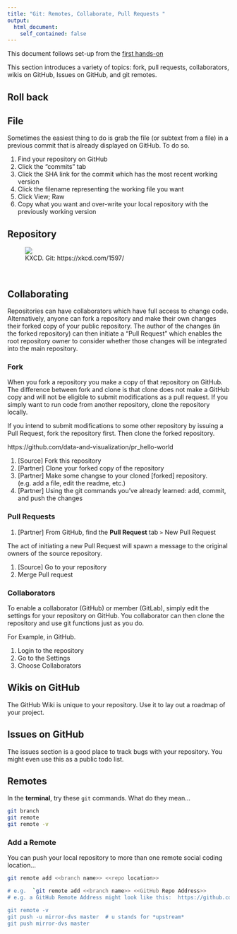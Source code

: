 ```yaml
---
title: "Git: Remotes, Collaborate, Pull Requests "
output: 
  html_document:
    self_contained: false
---
```


This document follows set-up from the [first hands-on](handson.html)

This section introduces a variety of topics:  fork, pull requests, collaborators, wikis on GitHub, Issues on GitHub, and git remotes.

## Roll back 

## File

Sometimes the easiest thing to do is grab the file (or subtext from a file) in a previous commit that is already displayed on GitHub.  To do so.

1. Find your repository on GitHub
1. Click the "commits" tab
1. Click the SHA link for the commit which has the most recent working version
1. Click the filename representing the working file you want
1. Click View; Raw
1. Copy what you want and over-write your local repository with the previously working version

##  Repository

<figure>![](https://imgs.xkcd.com/comics/git.png)<figcaption>KXCD.  Git:  https://xkcd.com/1597/</figcaption></figure><br>


## Collaborating

Repositories can have collaborators which have full access to change code.  Alternatively, anyone can fork a repository and make their own changes their forked copy of your public repository.  The author of the changes (in the forked repository) can then initiate a "Pull Request" which enables the root repository owner to consider whether those changes will be integrated into the main repository. 

### Fork

When you fork a repository you make a copy of that repository on GitHub.  The difference between fork and clone is that clone does not make a GitHub copy and will not be eligible to submit modifications as a pull request.  If you simply want to run code from another repository, clone the repository locally.  

If you intend to submit modifications to some other repository by issuing a Pull Request, fork the  repository first.  Then clone the forked repository.

https://github.com/data-and-visualization/pr_hello-world

1. [Source] Fork this repository
1. [Partner] Clone your forked copy of the repository
1. [Partner] Make some changse to your cloned [forked] repository.  (e.g. add a file, edit the readme, etc.)
1. [Partner] Using the git commands you've already learned:  add, commit, and push the changes


### Pull Requests

1. [Partner] From GitHub, find the **Pull Request** tab `>`  New Pull Request

The act of initiating a new Pull Request will spawn a message to the original owners of the source repository.  

1. [Source] Go to your repository
1. Merge Pull request

### Collaborators

To enable a collaborator (GitHub) or member (GitLab), simply edit the settings for your repository on GitHub.  You collaborator can then clone the repository and use git functions just as you do.  

For Example, in GitHub.

1. Login to the repository
1. Go to the Settings
1. Choose Collaborators

## Wikis on GitHub

The GitHub Wiki is unique to your repository.  Use it to lay out a roadmap of your project.

## Issues on GitHub

The issues section is a good place to track bugs with your repository.  You might even use this as a public todo list.

## Remotes

In the **terminal**, try these `git` commands.  What do they mean...

``` sh
git branch
git remote
git remote -v
```


### Add a Remote

You can push your local repository to more than one remote social coding location...

``` sh
git remote add <<branch name>> <<repo location>>

# e.g.  `git remote add <<branch name>> <<GitHub Repo Address>>
# e.g. a GitHub Remote Address might look like this:  https://github.com/data-and-visualization/mozadrella-test.git

git remote -v
git push -u mirror-dvs master  # u stands for *upstream*
git push mirror-dvs master
```


    
<!-- Notes for Next Section -->
<!-- Should cover collaboration 
- Simplicity of the Roll-back on Social Coding sites (look at a previous version, copy/paste)
- XKCD: sync-up ; If errors: save work elseswhere, delete and download a fresh copy.
- pull requests 
- revert
- reset
- remotes
- triggers / Webhooks
- add collaborators
- Organizational Accounts
- wiki
- issues
and collaboration --> 
    
